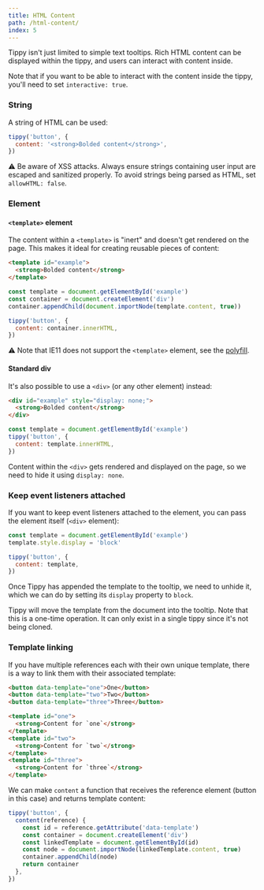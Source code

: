 ```yaml
---
title: HTML Content
path: /html-content/
index: 5
---
```


Tippy isn't just limited to simple text tooltips. Rich HTML content can be
displayed within the tippy, and users can interact with content inside.

Note that if you want to be able to interact with the content inside the tippy,
you'll need to set `interactive: true`.

### String

A string of HTML can be used:

```js
tippy('button', {
  content: '<strong>Bolded content</strong>',
})
```

⚠️ Be aware of XSS attacks. Always ensure strings containing user input are
escaped and sanitized properly. To avoid strings being parsed as HTML, set
`allowHTML: false`.

### Element

#### `<template>` element

The content within a `<template>` is "inert" and doesn't get rendered on the
page. This makes it ideal for creating reusable pieces of content:

```html
<template id="example">
  <strong>Bolded content</strong>
</template>
```

```js
const template = document.getElementById('example')
const container = document.createElement('div')
container.appendChild(document.importNode(template.content, true))

tippy('button', {
  content: container.innerHTML,
})
```

⚠️ Note that IE11 does not support the `<template>` element, see the
[polyfill](https://github.com/webcomponents/template).

#### Standard div

It's also possible to use a `<div>` (or any other element) instead:

<!-- prettier-ignore -->
```html
<div id="example" style="display: none;">
  <strong>Bolded content</strong>
</div>
```

```js
const template = document.getElementById('example')
tippy('button', {
  content: template.innerHTML,
})
```

Content within the `<div>` gets rendered and displayed on the page, so we need
to hide it using `display: none`.

### Keep event listeners attached

If you want to keep event listeners attached to the element, you can pass the
element itself (`<div>` element):

```js
const template = document.getElementById('example')
template.style.display = 'block'

tippy('button', {
  content: template,
})
```

Once Tippy has appended the template to the tooltip, we need to unhide it, which
we can do by setting its `display` property to `block`.

Tippy will move the template from the document into the tooltip. Note that this
is a one-time operation. It can only exist in a single tippy since it's not
being cloned.

### Template linking

If you have multiple references each with their own unique template, there is a
way to link them with their associated template:

```html
<button data-template="one">One</button>
<button data-template="two">Two</button>
<button data-template="three">Three</button>

<template id="one">
  <strong>Content for `one`</strong>
</template>
<template id="two">
  <strong>Content for `two`</strong>
</template>
<template id="three">
  <strong>Content for `three`</strong>
</template>
```

We can make `content` a function that receives the reference element (button in
this case) and returns template content:

```js
tippy('button', {
  content(reference) {
    const id = reference.getAttribute('data-template')
    const container = document.createElement('div')
    const linkedTemplate = document.getElementById(id)
    const node = document.importNode(linkedTemplate.content, true)
    container.appendChild(node)
    return container
  },
})
```
